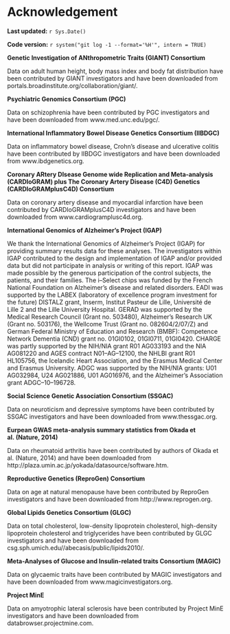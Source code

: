 # Acknowledgement

**Last updated:** `r Sys.Date()`

**Code version:** `r system("git log -1 --format='%H'", intern = TRUE)`

**Genetic Investigation of ANthropometric Traits (GIANT) Consortium**<br>

Data on adult human height, body mass index and body fat distribution have been contributed by GIANT investigators and have been downloaded from portals.broadinstitute.org/collaboration/giant/.

**Psychiatric Genomics Consortium (PGC)**<br>

Data on schizophrenia have been contributed by PGC investigators and have been downloaded from www.med.unc.edu/pgc/.

**International Inflammatory Bowel Disease Genetics Consortium (IIBDGC)**<br>

Data on inflammatory bowel disease, Crohn's disease and ulcerative colitis have been contributed by IIBDGC investigators and have been downloaded from www.ibdgenetics.org.


**Coronary ARtery DIsease Genome wide Replication and Meta-analysis (CARDIoGRAM) plus The Coronary Artery Disease (C4D) Genetics (CARDIoGRAMplusC4D) Consortium**<br>

Data on coronary artery disease and myocardial infarction have been contributed by CARDIoGRAMplusC4D investigators and have been downloaded from www.cardiogramplusc4d.org.

**International Genomics of Alzheimer's Project (IGAP)**<br>

We thank the International Genomics of Alzheimer's Project (IGAP) for providing summary results data for these analyses. The investigators within IGAP contributed to the design and implementation of IGAP and/or provided data but did not participate in analysis or writing of this report. IGAP was made possible by the generous participation of the control subjects, the patients, and their families. The i–Select chips was funded by the French National Foundation on Alzheimer's disease and related disorders. EADI was supported by the LABEX (laboratory of excellence program investment for the future) DISTALZ grant, Inserm, Institut Pasteur de Lille, Université de Lille 2 and the Lille University Hospital. GERAD was supported by the Medical Research Council (Grant no. 503480), Alzheimer's Research UK (Grant no. 503176), the Wellcome Trust (Grant no. 082604/2/07/Z) and German Federal Ministry of Education and Research (BMBF): Competence Network Dementia (CND) grant no. 01GI0102, 01GI0711, 01GI0420. CHARGE was partly supported by the NIH/NIA grant R01 AG033193 and the NIA AG081220 and AGES contract N01–AG–12100, the NHLBI grant R01 HL105756, the Icelandic Heart Association, and the Erasmus Medical Center and Erasmus University. ADGC was supported by the NIH/NIA grants: U01 AG032984, U24 AG021886, U01 AG016976, and the Alzheimer's Association grant ADGC–10–196728.

**Social Science Genetic Association Consortium (SSGAC)**<br>

Data on neuroticism and depressive symptoms have been contributed by SSGAC investigators and have been downloaded from www.thessgac.org.

**Eurpean GWAS meta-analysis summary statistics from Okada et al. (Nature, 2014)**<br>

Data on rheumatoid arthritis have been contributed by authors of Okada et al. (Nature, 2014) and have been downloaded from http://plaza.umin.ac.jp/yokada/datasource/software.htm.

**Reproductive Genetics (ReproGen) Consortium**<br>

Data on age at natural menopause have been contributed by ReproGen investigators and have been downloaded from http://www.reprogen.org.

**Global Lipids Genetics Consortium (GLGC)**<br>

Data on total cholesterol, low-density lipoprotein cholesterol, high-density lipoprotein cholesterol and triglycerides have been contributed by GLGC investigators and have been downloaded from csg.sph.umich.edu//abecasis/public/lipids2010/.

**Meta-Analyses of Glucose and Insulin-related traits Consortium (MAGIC)**<br>

Data on glycaemic traits have been contributed by MAGIC investigators and have been downloaded from www.magicinvestigators.org.

**Project MinE**<br>

Data on amyotrophic lateral sclerosis have been contributed by Project MinE investigators and have been downloaded from databrowser.projectmine.com.

